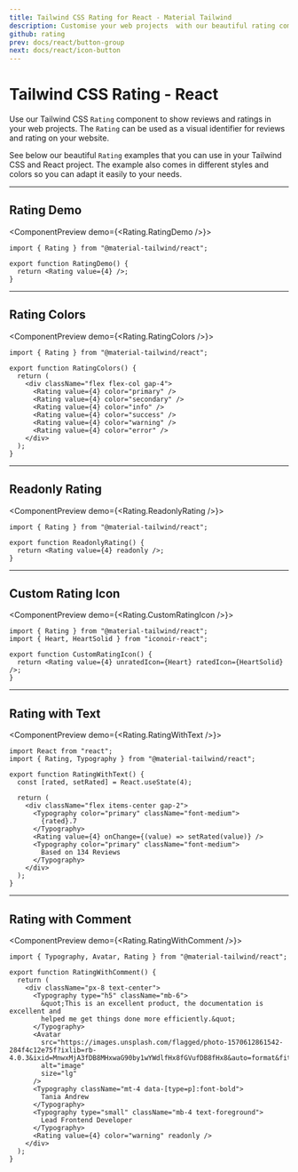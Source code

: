 ```yaml
---
title: Tailwind CSS Rating for React - Material Tailwind
description: Customise your web projects  with our beautiful rating component for Tailwind CSS and React using Material Design guidelines.
github: rating
prev: docs/react/button-group
next: docs/react/icon-button
---
```


# Tailwind CSS Rating - React

Use our Tailwind CSS `Rating` component to show reviews and ratings in your web projects. The `Rating` can be used as a visual identifier for reviews and rating on your website.

See below our beautiful `Rating` examples that you can use in your Tailwind CSS and React project. The example also comes in different styles and colors so you can adapt it easily to your needs.

---

## Rating Demo

<ComponentPreview demo={<Rating.RatingDemo />}>
```tsx
import { Rating } from "@material-tailwind/react";

export function RatingDemo() {
  return <Rating value={4} />;
}
```
</ComponentPreview>

---

## Rating Colors

<ComponentPreview demo={<Rating.RatingColors />}>
```tsx
import { Rating } from "@material-tailwind/react";

export function RatingColors() {
  return (
    <div className="flex flex-col gap-4">
      <Rating value={4} color="primary" />
      <Rating value={4} color="secondary" />
      <Rating value={4} color="info" />
      <Rating value={4} color="success" />
      <Rating value={4} color="warning" />
      <Rating value={4} color="error" />
    </div>
  );
}
```
</ComponentPreview>

---

## Readonly Rating

<ComponentPreview demo={<Rating.ReadonlyRating />}>
```tsx
import { Rating } from "@material-tailwind/react";

export function ReadonlyRating() {
  return <Rating value={4} readonly />;
}
```
</ComponentPreview>

---

## Custom Rating Icon

<ComponentPreview demo={<Rating.CustomRatingIcon />}>
```tsx
import { Rating } from "@material-tailwind/react";
import { Heart, HeartSolid } from "iconoir-react";

export function CustomRatingIcon() {
  return <Rating value={4} unratedIcon={Heart} ratedIcon={HeartSolid} />;
}
```
</ComponentPreview>

---

## Rating with Text

<ComponentPreview demo={<Rating.RatingWithText />}>
```tsx
import React from "react";
import { Rating, Typography } from "@material-tailwind/react";

export function RatingWithText() {
  const [rated, setRated] = React.useState(4);

  return (
    <div className="flex items-center gap-2">
      <Typography color="primary" className="font-medium">
        {rated}.7
      </Typography>
      <Rating value={4} onChange={(value) => setRated(value)} />
      <Typography color="primary" className="font-medium">
        Based on 134 Reviews
      </Typography>
    </div>
  );
}
```
</ComponentPreview>

---

## Rating with Comment

<ComponentPreview demo={<Rating.RatingWithComment />}>
```tsx
import { Typography, Avatar, Rating } from "@material-tailwind/react";

export function RatingWithComment() {
  return (
    <div className="px-8 text-center">
      <Typography type="h5" className="mb-6">
        &quot;This is an excellent product, the documentation is excellent and
        helped me get things done more efficiently.&quot;
      </Typography>
      <Avatar
        src="https://images.unsplash.com/flagged/photo-1570612861542-284f4c12e75f?ixlib=rb-4.0.3&ixid=MnwxMjA3fDB8MHxwaG90by1wYWdlfHx8fGVufDB8fHx8&auto=format&fit=crop&w=2940&q=80"
        alt="image"
        size="lg"
      />
      <Typography className="mt-4 data-[type=p]:font-bold">
        Tania Andrew
      </Typography>
      <Typography type="small" className="mb-4 text-foreground">
        Lead Frontend Developer
      </Typography>
      <Rating value={4} color="warning" readonly />
    </div>
  );
}
```
</ComponentPreview>
